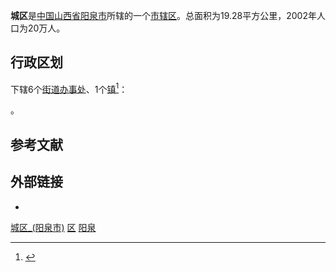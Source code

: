 {{otheruse|城区}}
{{Infobox China County
|name = 城区
|Belong = [[山西省|山西省]][[阳泉市|阳泉市]]
}}

'''城区'''是[[中国|中国]][[山西省|山西省]][[阳泉市|阳泉市]]所辖的一个[[市辖区|市辖区]]。总面积为19.28平方公里，2002年人口为20万人。

== 行政区划 ==
{{PAGENAMEBASE}}下辖6个[[街道办事处|街道办事处]]、1个[[行政建制镇|镇]]<ref>{{PRC admin/ref sgc|14/03/02}}</ref>：

{{PRC admin/children|14/03/02}}。

== 参考文献 ==
{{reflist}}

== 外部链接 ==
* {{Official website|http://www.yqcq.gov.cn/|name=阳泉市城区人民政府门户网站}}

{{阳泉市城区行政区划}}
{{阳泉市行政区划}}
{{山西行政区划}}

[[Category:城区_(阳泉市)|]]
[[Category:阳泉区县|区]]
[[Category:山西市辖区|阳泉]]